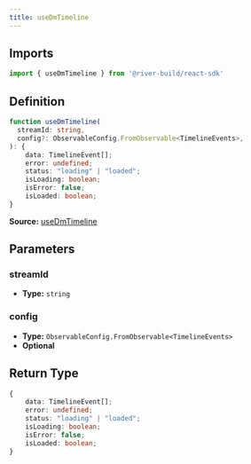 ```yaml
---
title: useDmTimeline
---
```

## Imports

```ts
import { useDmTimeline } from '@river-build/react-sdk'
```

## Definition

```ts
function useDmTimeline(
  streamId: string,
  config?: ObservableConfig.FromObservable<TimelineEvents>,
): {
    data: TimelineEvent[];
    error: undefined;
    status: "loading" | "loaded";
    isLoading: boolean;
    isError: false;
    isLoaded: boolean;
}
```

**Source:** [useDmTimeline](https://github.com/river-build/river/blob/main/packages/react-sdk/src/useDmTimeline.ts)

## Parameters

### streamId

- **Type:** `string`

### config

- **Type:** `ObservableConfig.FromObservable<TimelineEvents>`
- **Optional**

## Return Type

```ts
{
    data: TimelineEvent[];
    error: undefined;
    status: "loading" | "loaded";
    isLoading: boolean;
    isError: false;
    isLoaded: boolean;
}
```
